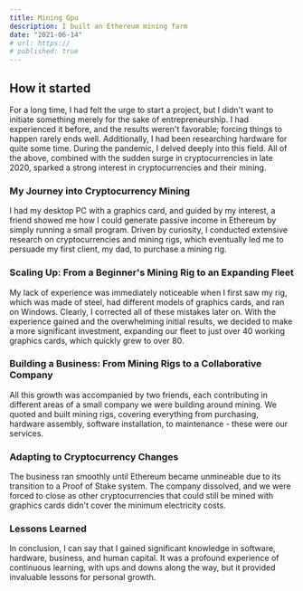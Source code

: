 ```yaml
---
title: Mining Gpu
description: I built an Ethereum mining farm
date: "2021-06-14"
# url: https://
# published: true
---
```


## How it started

For a long time, I had felt the urge to start a project, but I didn't want to initiate something merely for the sake of entrepreneurship. I had experienced it before, and the results weren't favorable; forcing things to happen rarely ends well. Additionally, I had been researching hardware for quite some time. During the pandemic, I delved deeply into this field. All of the above, combined with the sudden surge in cryptocurrencies in late 2020, sparked a strong interest in cryptocurrencies and their mining.

### My Journey into Cryptocurrency Mining

I had my desktop PC with a graphics card, and guided by my interest, a friend showed me how I could generate passive income in Ethereum by simply running a small program. Driven by curiosity, I conducted extensive research on cryptocurrencies and mining rigs, which eventually led me to persuade my first client, my dad, to purchase a mining rig.

### Scaling Up: From a Beginner's Mining Rig to an Expanding Fleet

My lack of experience was immediately noticeable when I first saw my rig, which was made of steel, had different models of graphics cards, and ran on Windows. Clearly, I corrected all of these mistakes later on. With the experience gained and the overwhelming initial results, we decided to make a more significant investment, expanding our fleet to just over 40 working graphics cards, which quickly grew to over 80.

<div style={{ display: 'flex', justifyContent: 'center', alignItems: 'center' }}>
    <Farm />
</div>

### Building a Business: From Mining Rigs to a Collaborative Company

All this growth was accompanied by two friends, each contributing in different areas of a small company we were building around mining. We quoted and built mining rigs, covering everything from purchasing, hardware assembly, software installation, to maintenance - these were our services.

### Adapting to Cryptocurrency Changes

The business ran smoothly until Ethereum became unmineable due to its transition to a Proof of Stake system. The company dissolved, and we were forced to close as other cryptocurrencies that could still be mined with graphics cards didn't cover the minimum electricity costs.

### Lessons Learned

In conclusion, I can say that I gained significant knowledge in software, hardware, business, and human capital. It was a profound experience of continuous learning, with ups and downs along the way, but it provided invaluable lessons for personal growth.
